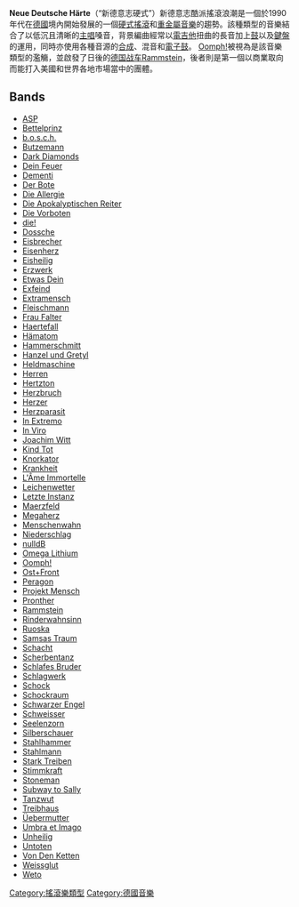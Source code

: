 {{Expand language|en|de|time=2020-12-08T13:55:00+00:00}}
{{example farm|time=2015-05-25}}
{{NotChineseTitle|time=2020-12-08T13:55:00+00:00}}
{{genrebox
| name              = 龐克搖滾
| color             = white
| bgcolor           = crimson
| stylistic_origins = [[工业金属|工业金属]]<br>[[另类金属|另类金属]]<br>[[铁克诺音乐|铁克诺音乐]]
| cultural_origins  = 1990年代中期，德国
| instruments       = [[电吉他|电吉他]]、[[鼓|鼓]]、[[贝斯|贝斯]]、[[键盘乐器|键盘]]
}}

'''Neue Deutsche Härte'''（“新德意志硬式”）新德意志酷派搖滾浪潮是一個於1990年代在[[德國|德國]]境內開始發展的一個[[硬式搖滾|硬式搖滾]]和[[重金屬音樂|重金屬音樂]]的趨勢。該種類型的音樂結合了以低沉且清晰的[[主唱|主唱]]嗓音，背景編曲經常以[[電吉他|電吉他]]扭曲的長音加上[[鼓|鼓]]以及[[鍵盤|鍵盤]]的運用，同時亦使用各種音源的[[合成|合成]]、混音和[[電子鼓|電子鼓]]。
[[Oomph!|Oomph!]]被視為是該音樂類型的濫觴，並啟發了日後的[[德国战车|德国战车]]Rammstein，後者則是第一個以商業取向而能打入美國和世界各地市場當中的團體。

==Bands==


{{div col|4}}
* [[ASP_(band)|ASP]]
* [[Bettelprinz|Bettelprinz]]
* [[b.o.s.c.h.|b.o.s.c.h.]]
* [[Butzemann|Butzemann]]
* [[Dark_Diamonds|Dark Diamonds]]
* [[Dein_Feuer|Dein Feuer]]
* [[Dementi|Dementi]]
* [[Der_Bote_(band)|Der Bote]]
* [[Die_Allergie|Die Allergie]]
* [[Die_Apokalyptischen_Reiter|Die Apokalyptischen Reiter]]
* [[Die_Vorboten|Die Vorboten]]
* [[die!_(band)|die!]]
* [[Dossche|Dossche]]
* [[Eisbrecher|Eisbrecher]]
* [[Eisenherz|Eisenherz]]
* [[Eisheilig|Eisheilig]]
* [[Erzwerk|Erzwerk]]
* [[Etwas_Dein|Etwas Dein]]
* [[Exfeind|Exfeind]]
* [[Extramensch|Extramensch]]
* [[Fleischmann|Fleischmann]]
* [[Frau_Falter|Frau Falter]]
* [[Haertefall|Haertefall]]
* [[Hämatom|Hämatom]]
* [[Hammerschmitt|Hammerschmitt]]
* [[Hanzel_und_Gretyl|Hanzel und Gretyl]]
* [[Heldmaschine|Heldmaschine]]
* [[Herren|Herren]]
* [[Hertzton|Hertzton]]
* [[Herzbruch|Herzbruch]]
* [[Herzer|Herzer]]
* [[Herzparasit|Herzparasit]]
* [[In_Extremo|In Extremo]]
* [[In_Viro|In Viro]]
* [[Joachim_Witt|Joachim Witt]]
* [[Kind_Tot|Kind Tot]]
* [[Knorkator|Knorkator]]
* [[Krankheit|Krankheit]]
* [[L'Âme_Immortelle|L'Âme Immortelle]]
* [[Leichenwetter|Leichenwetter]]
* [[Letzte_Instanz|Letzte Instanz]]
* [[Maerzfeld|Maerzfeld]]
* [[Megaherz|Megaherz]]
* [[Menschenwahn|Menschenwahn]]
* [[Niederschlag|Niederschlag]]
* [[nulldB|nulldB]]
* [[Omega_Lithium|Omega Lithium]]
* [[Oomph!|Oomph!]]
* [[Ost+Front|Ost+Front]]
* [[Peragon|Peragon]]
* [[Projekt_Mensch|Projekt Mensch]]
* [[Pronther|Pronther]]
* [[Rammstein|Rammstein]]
* [[Rinderwahnsinn|Rinderwahnsinn]]
* [[Ruoska|Ruoska]]
* [[Samsas_Traum|Samsas Traum]]
* [[Schacht|Schacht]]
* [[Scherbentanz|Scherbentanz]]
* [[Schlafes_Bruder_(band)|Schlafes Bruder]]
* [[Schlagwerk|Schlagwerk]]
* [[Schock|Schock]]
* [[Schockraum|Schockraum]]
* [[Schwarzer_Engel|Schwarzer Engel]]
* [[Schweisser|Schweisser]]
* [[Seelenzorn|Seelenzorn]]
* [[Silberschauer|Silberschauer]]
* [[Stahlhammer|Stahlhammer]]
* [[Stahlmann|Stahlmann]]
* [[Stark_Treiben|Stark Treiben]]
* [[Stimmkraft|Stimmkraft]]
* [[Stoneman_(band)|Stoneman]]
* [[Subway_to_Sally|Subway to Sally]]
* [[Tanzwut|Tanzwut]]
* [[Treibhaus|Treibhaus]]
* [[Üebermutter|Üebermutter]]
* [[Umbra_et_Imago|Umbra et Imago]]
* [[Unheilig|Unheilig]]
* [[Untoten|Untoten]]
* [[Von_Den_Ketten|Von Den Ketten]]
* [[Weissglut|Weissglut]]
* [[Weto|Weto]]


{{div col end}}

{{Heavymetal}}

[[Category:搖滾樂類型|Category:搖滾樂類型]]
[[Category:德國音樂|Category:德國音樂]]